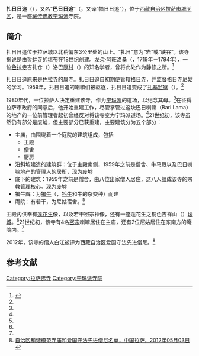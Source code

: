 {{Infobox Tibetan Buddhist monastery
|name =扎日日追
|image = 
|image size = 250px
|alt = 
|caption = 
|t=པརག་རི་རི་ཁྲོད་
|w=
|to = 
|ipa={{IPA|}}
|z=
|thdl=
|e=
|tc=扎日日追
|s=扎日日追
|p=
|m=
|k=
|pushpin_map =
|latd = |latm = |lats = |latNS = 
|longd=|longm=|longs =| longEW =
|iso_region = 
|map_caption = 
|mapsize =
|location_country = 中国
|location = {{CHN}}[[西藏自治区|西藏自治区]][[拉萨市|拉萨市]][[城关区_(拉萨市)|城关区]]
|coordinates_display =
|founded_by = 
|date_founded =
|date_renovated =
|sect = [[宁玛派|宁玛派]]
|mather =
|children =
|dedicated_to = 
|tulku =
|head_lama = 
|head_mgh =
|no._of_monks = 
|architecture = 
|festivals =
|footnotes = 
}}

'''扎日日追'''（{{bo|z=པརག་རི་རི་ཁྲོད་|w=brag ri ri khrod}}），又名“'''巴日日追'''”（{{bo|z=སཔ་རི་རི་ཁྲོད་|w=sba ri ri khrod}}，又译“帕日日追”），位于[[西藏自治区|西藏自治区]][[拉萨市|拉萨市]][[城关区_(拉萨市)|城关区]]，是一座[[藏传佛教|藏传佛教]][[宁玛派|宁玛派]]寺院。

==简介==
扎日日追位于拉萨城以北稍偏东3公里处的山上。“扎日”意为“岩”或“峡谷”。该寺据说是由[[哲蚌寺|哲蚌寺]]的[[堪布|堪布]]在18世纪创建。[[龙朵·阿旺洛桑|龙朵·阿旺洛桑]]（{{bo|z=|w=Klong rdol bla ma ngag dbang blo bzang}}，1719年－1794年），一位[[色拉寺|色拉寺]]吉扎仓（{{bo|z=|w=Grwa tshang byes}}）洛巴[[康村|康村]]（{{bo|z=|w=Lho pa khang tshan}}）的知名学者，曾将此处作为静修之所。<ref name="Drakri">{{cite web|url=http://www.thlib.org/places/monasteries/sera/hermitages/pdf/sera_herm_drakri.pdf|title=Drakri Hermitage (brag ri ri khrod)|publisher=The Tibetan & Himalayan Library|accessdate=2010-02-28|archive-date=2010-04-09|archive-url=https://web.archive.org/web/20100409193450/http://www.thlib.org/places/monasteries/sera/hermitages/pdf/sera_herm_drakri.pdf|dead-url=no}}</ref>

扎日日追原来是[[色拉寺|色拉寺]]的属寺。扎日日追自初期便管辖[[格日寺|格日寺]]，并监督格日寺尼姑的学习。1959年，扎日日追的喇嘛们被驱逐，扎日日追变成了[[西藏自治区监狱|扎基监狱]]（{{lang-en|Drapchi Prison}}）。<ref name="Drakri"/>

1980年代，一位拉萨人决定重建该寺，作为[[宁玛派|宁玛派]]的道场，以纪念其母。<ref name="Drakri"/>在征得拉萨市政府的同意后，他开始重建工作，尽管掌管过这块巴日喇嘛（Bari Lama）的地产的一位前管理者起初曾经反对将该寺变为宁玛派道场。<ref name="Drakri"/>21世纪初，该寺虽然仍有部分是废墟，但主要部分已获重建，主要建筑分为五个部分：
*主庙，由围绕着一个庭院的建筑组成，包括
**主殿
**僧舍
**厨房
*沿斜坡建造的建筑群：位于主殿南侧，1959年之前是僧舍、牛马厩以及巴日喇嘛地产的管理人的居所，现为废墟
*底下的建筑：1959年之前是僧舍，由八位出家僧人居住，这八人组成该寺的宗教管理核心。现为废墟
*犏牛厩：为[[犏牛|犏牛]]（{{le|Dzo}}，[[牦牛|牦牛]]和牛的杂交种）而建
*庵院：有若干，为尼姑宿舍。<ref name="Drakri"/>

主殿内供奉有[[莲花生|莲花生]]像，以及若干密宗神像，还有一座莲花生之铜色吉祥山（{{bo|z=|w=Zangs mdog dpal ri}}）[[坛城|坛城]]。<ref name="Drakri"/>21世纪初，该寺有4名[[密宗|密宗]]喇嘛居住在主庙，还有2位尼姑居住在东南方的庵院内。<ref name="Drakri"/>

2012年，该寺的僧人白江被评为西藏自治区爱国守法先进僧尼。<ref name=mingdan>[http://www.lasa.gov.cn/Item/38763.aspx 自治区和谐模范寺庙和爱国守法先进僧尼名单，中国拉萨，2012年05月03日] {{webarchive|url=https://web.archive.org/web/20130928220630/http://www.lasa.gov.cn/Item/38763.aspx |date=2013年09月28日 }}</ref>

==参考文献==
{{reflist}}

{{拉萨地标}}
[[Category:拉萨佛寺|Category:拉萨佛寺]]
[[Category:宁玛派寺院|Category:宁玛派寺院]]